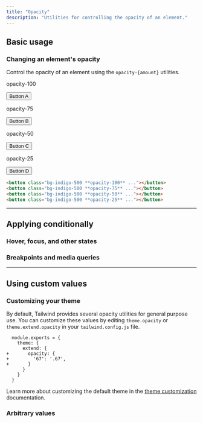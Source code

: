 ```yaml
---
title: "Opacity"
description: "Utilities for controlling the opacity of an element."
---
```




## Basic usage

### Changing an element's opacity

Control the opacity of an element using the `opacity-{amount}` utilities.

<Example>
  <div class="flex flex-col sm:flex-row items-center justify-center gap-8 sm:gap-16 text-white text-sm font-bold leading-6">
    <div class="flex flex-col items-center shrink-0">
      <p class="font-medium text-sm text-zinc-500 font-mono text-center mb-3 dark:text-zinc-400">opacity-100</p>
      <button class="px-4 py-2 font-semibold text-sm bg-indigo-500 text-white rounded-md shadow-sm opacity-100">Button A</button>
    </div>
    <div class="flex flex-col items-center shrink-0">
      <p class="font-medium text-sm text-zinc-500 font-mono text-center mb-3 dark:text-zinc-400">opacity-75</p>
      <button class="px-4 py-2 font-semibold text-sm bg-indigo-500 text-white rounded-md shadow-sm opacity-75">Button B</button>
    </div>
    <div class="flex flex-col items-center shrink-0">
      <p class="font-medium text-sm text-zinc-500 font-mono text-center mb-3 dark:text-zinc-400">opacity-50</p>
      <button class="px-4 py-2 font-semibold text-sm bg-indigo-500 text-white rounded-md shadow-sm opacity-50">Button C</button>
    </div>
    <div class="flex flex-col items-center shrink-0">
      <p class="font-medium text-sm text-zinc-500 font-mono text-center mb-3 dark:text-zinc-400">opacity-25</p>
      <button class="px-4 py-2 font-semibold text-sm bg-indigo-500 text-white rounded-md shadow-sm opacity-25">Button D</button>
    </div>
  </div>
</Example>

```html
<button class="bg-indigo-500 **opacity-100** ..."></button>
<button class="bg-indigo-500 **opacity-75** ..."></button>
<button class="bg-indigo-500 **opacity-50** ..."></button>
<button class="bg-indigo-500 **opacity-25** ..."></button>
```

---

## <Heading ignore>Applying conditionally</Heading>

### <Heading ignore>Hover, focus, and other states</Heading>

<HoverFocusAndOtherStates defaultClass="opacity-50" featuredClass="opacity-100" />

### <Heading ignore>Breakpoints and media queries</Heading>

<BreakpointsAndMediaQueries defaultClass="opacity-50" featuredClass="opacity-100" />

---

## Using custom values

### Customizing your theme

By default, Tailwind provides several opacity utilities for general purpose use. You can customize these values by editing `theme.opacity` or `theme.extend.opacity` in your `tailwind.config.js` file.

```diff-js tailwind.config.js
  module.exports = {
    theme: {
      extend: {
+       opacity: {
+         '67': '.67',
+       }
      }
    }
  }
```

Learn more about customizing the default theme in the [theme customization](/docs/theme#customizing-the-default-theme) documentation.

### Arbitrary values

<ArbitraryValues property="opacity" featuredClass="opacity-[.67]" />
